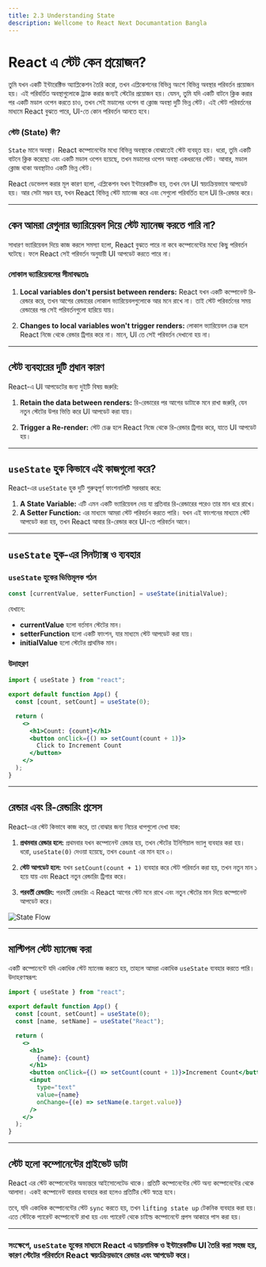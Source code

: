 ```yaml
---
title: 2.3 Understanding State
description: Wellcome to React Next Documantation Bangla
---
```


## <h1 className="bg-gradient-to-r from-blue-500 to-purple-500 inline-block text-transparent bg-clip-text text-3xl pt-2">React এ স্টেট কেন প্রয়োজন?</h1>

তুমি যখন একটি ইন্টারেক্টিভ অ্যাপ্লিকেশন তৈরি করো, তখন এপ্লিকেশনের বিভিন্ন অংশে বিভিন্ন অবস্থার পরিবর্তন প্রয়োজন হয়। এই পরিবর্তিত অবস্থাগুলোকে ট্র্যাক করার জন্যই স্টেটের প্রয়োজন হয়। যেমন, তুমি যদি একটি বাটনে ক্লিক করার পর একটি মডাল ওপেন করতে চাও, তখন সেই মডালের ওপেন বা ক্লোজ অবস্থা দুটি ভিন্ন স্টেট। এই স্টেট পরিবর্তনের মাধ্যমে React বুঝতে পারে, UI-তে কোন পরিবর্তন আনতে হবে।

### স্টেট (State) কী?

`State` মানে অবস্থা। React কম্পোনেন্টের মধ্যে বিভিন্ন অবস্থাকে বোঝাতেই স্টেট ব্যবহৃত হয়। ধরো, তুমি একটি বাটনে ক্লিক করেছো এবং একটি মডাল ওপেন হয়েছে, তখন মডালের ওপেন অবস্থা একধরনের স্টেট। আবার, মডাল ক্লোজ থাকা অবস্থাটাও একটি ভিন্ন স্টেট।

React ডেভেলপ করার মূল কারণ হলো, এপ্লিকেশন যখন ইন্টারেকটিভ হয়, তখন যেন UI স্বয়ংক্রিয়ভাবে আপডেট হয়। আর সেটা সম্ভব হয়, যখন React বিভিন্ন স্টেট ম্যানেজ করে এবং সেগুলো পরিবর্তিত হলে UI রি-রেন্ডার করে।

---

## কেন আমরা রেগুলার ভ্যারিয়েবল দিয়ে স্টেট ম্যানেজ করতে পারি না?

সাধারণ ভ্যারিয়েবল দিয়ে কাজ করলে সমস্যা হলো, React বুঝতে পারে না কবে কম্পোনেন্টের মধ্যে কিছু পরিবর্তন ঘটেছে। ফলে React সেই পরিবর্তন অনুযায়ী UI আপডেট করতে পারে না।

### লোকাল ভ্যারিয়েবলের সীমাবদ্ধতাঃ

1. **Local variables don't persist between renders:** React যখন একটি কম্পোনেন্ট রি-রেন্ডার করে, তখন আগের রেন্ডারের লোকাল ভ্যারিয়েবলগুলোকে আর মনে রাখে না। তাই স্টেট পরিবর্তনের সময় রেন্ডারের পর সেই পরিবর্তনগুলো হারিয়ে যায়।

2. **Changes to local variables won't trigger renders:** লোকাল ভ্যারিয়েবল চেঞ্জ হলে React নিজে থেকে রেন্ডার ট্রিগার করে না। মানে, UI তে সেই পরিবর্তন দেখানো হয় না।

---

## স্টেট ব্যবহারের দুটি প্রধান কারণ

React-এ UI আপডেটের জন্য দুইটি বিষয় জরুরি:

1. **Retain the data between renders:** রি-রেন্ডারের পর আগের ডাটাকে মনে রাখা জরুরি, যেন নতুন স্টেটের উপর ভিত্তি করে UI আপডেট করা যায়।

2. **Trigger a Re-render:** স্টেট চেঞ্জ হলে React নিজে থেকে রি-রেন্ডার ট্রিগার করে, যাতে UI আপডেট হয়।

---

## `useState` হুক কিভাবে এই কাজগুলো করে?

React-এর `useState` হুক দুটি গুরুত্বপূর্ণ ফাংশনালিটি সরবরাহ করে:

1. **A State Variable:** এটি এমন একটি ভ্যারিয়েবল দেয় যা প্রতিবার রি-রেন্ডারের পরেও তার মান ধরে রাখে।
2. **A Setter Function:** এর মাধ্যমে আমরা স্টেট পরিবর্তন করতে পারি। যখন এই ফাংশনের মাধ্যমে স্টেট আপডেট করা হয়, তখন React আবার রি-রেন্ডার করে UI-তে পরিবর্তন আনে।

---

## `useState` হুক-এর সিনট্যাক্স ও ব্যবহার

### `useState` হুকের ভিত্তিমূলক গঠন

```jsx
const [currentValue, setterFunction] = useState(initialValue);
```

যেখানে:

- **currentValue** হলো বর্তমান স্টেটের মান।
- **setterFunction** হলো একটি ফাংশন, যার মাধ্যমে স্টেট আপডেট করা যায়।
- **initialValue** হলো স্টেটের প্রাথমিক মান।

### উদাহরণ

```jsx
import { useState } from "react";

export default function App() {
  const [count, setCount] = useState(0);

  return (
    <>
      <h1>Count: {count}</h1>
      <button onClick={() => setCount(count + 1)}>
        Click to Increment Count
      </button>
    </>
  );
}
```

---

## রেন্ডার এবং রি-রেন্ডারিং প্রসেস

React-এর স্টেট কিভাবে কাজ করে, তা বোঝার জন্য নিচের ধাপগুলো দেখা যাক:

1. **প্রথমবার রেন্ডার হলে:** প্রথমবার যখন কম্পোনেন্ট রেন্ডার হয়, তখন স্টেটের ইনিশিয়াল ভ্যালু ব্যবহার করা হয়। ধরো, `useState(0)` দেওয়া হয়েছে, তখন `count` এর মান হবে ০।

2. **স্টেট আপডেট হলে:** যখন `setCount(count + 1)` ব্যবহার করে স্টেট পরিবর্তন করা হয়, তখন নতুন মান ১ হয়ে যায় এবং React নতুন রেন্ডারিং ট্রিগার করে।

3. **পরবর্তী রেন্ডারিং:** পরবর্তী রেন্ডারিং এ React আগের স্টেট মনে রাখে এবং নতুন স্টেটের মান দিয়ে কম্পোনেন্ট আপডেট করে।

![State Flow](../../../../public/state.svg)

---

## মাল্টিপল স্টেট ম্যানেজ করা

একটি কম্পোনেন্টে যদি একাধিক স্টেট ম্যানেজ করতে হয়, তাহলে আমরা একাধিক `useState` ব্যবহার করতে পারি। উদাহরণস্বরূপ:

```jsx
import { useState } from "react";

export default function App() {
  const [count, setCount] = useState(0);
  const [name, setName] = useState("React");

  return (
    <>
      <h1>
        {name}: {count}
      </h1>
      <button onClick={() => setCount(count + 1)}>Increment Count</button>
      <input
        type="text"
        value={name}
        onChange={(e) => setName(e.target.value)}
      />
    </>
  );
}
```

---

## স্টেট হলো কম্পোনেন্টের প্রাইভেট ডাটা

React এর স্টেট কম্পোনেন্টের অভ্যন্তরে আইসোলেটেড থাকে। প্রতিটি কম্পোনেন্টের স্টেট অন্য কম্পোনেন্টের থেকে আলাদা। একই কম্পোনেন্ট বারবার ব্যবহার করা হলেও প্রতিটির স্টেট স্বতন্ত্র হবে।

তবে, যদি একাধিক কম্পোনেন্টের স্টেট `sync` করতে হয়, তখন `lifting state up` টেকনিক ব্যবহার করা হয়। এতে স্টেটকে প্যারেন্ট কম্পোনেন্টে রাখা হয় এবং প্যারেন্ট থেকে চাইল্ড কম্পোনেন্টে প্রপস আকারে পাস করা হয়।

---

### সংক্ষেপে, `useState` হুকের মাধ্যমে React এ ডায়নামিক ও ইন্টারেকটিভ UI তৈরি করা সহজ হয়, কারণ স্টেটের পরিবর্তনে React স্বয়ংক্রিয়ভাবে রেন্ডার এবং আপডেট করে।
